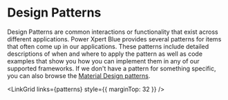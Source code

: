 
<!-- KEYWORDS: design pattern -->

# Design Patterns

Design Patterns are common interactions or functionality that exist across different applications. Power Xpert Blue provides several patterns for items that often come up in our applications. These patterns include detailed descriptions of when and where to apply the pattern as well as code examples that show you how you can implement them in any of our supported frameworks. If we don't have a pattern for something specific, you can also browse the [Material Design patterns](https://material.io/design/guidelines-overview/).

<LinkGrid links={patterns} style={{ marginTop: 32 }} />

